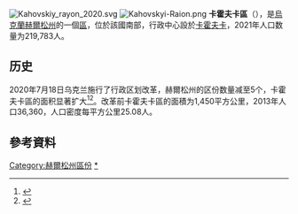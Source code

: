 {{Expand Ukrainian}}
[[File:Kahovskiy_rayon_2020.svg|thumb]]
[[Image:Kahovskyi-Raion.png|thumb]]
'''卡霍夫卡區'''（{{lang-uk|Каховський район}}），是[[烏克蘭|烏克蘭]][[赫爾松州|赫爾松州]]的一個[[区_(乌克兰)|區]]，位於該國南部，行政中心設於[[卡霍夫卡|卡霍夫卡]]，2021年人口数量为219,783人。

== 历史 ==
2020年7月18日乌克兰施行了行政区划改革，赫爾松州的区份数量减至5个，卡霍夫卡區的面积显著扩大<ref>{{Cite news |date=2020-07-18 |script-title=uk:Про утворення та ліквідацію районів. Постанова Верховної Ради України № 807-ІХ. |language=uk |url=http://www.golos.com.ua/article/333466 |access-date=2020-10-03 |work=Голос України |archive-date=2021-07-09 |archive-url=https://web.archive.org/web/20210709121303/http://www.golos.com.ua/article/333466 }}</ref><ref name="2020_reform_maps">{{Cite web |date=2020-07-17 |script-title=uk:Нові райони: карти + склад |url=https://www.minregion.gov.ua/press/news/novi-rajony-karty-sklad/ |access-date=2022-04-15 |language=uk |website=Міністерство розвитку громад та територій України |archive-date=2021-03-02 |archive-url=https://web.archive.org/web/20210302224321/https://www.minregion.gov.ua/press/news/novi-rajony-karty-sklad/ }}</ref>。改革前卡霍夫卡區的面積为1,450平方公里，2013年人口36,360，人口密度每平方公里25.08人。

==參考資料==
{{Reflist}}

{{Kherson-geo-stub}}
{{赫尔松州行政区划}}

{{DEFAULTSORT:Каховський район}}
[[Category:赫爾松州區份|Category:赫爾松州區份]]
[[Category:卡霍夫卡區|*]]